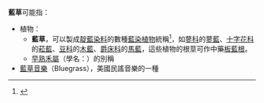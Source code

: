 '''藍草'''可能指：
* 植物：
**'''藍草'''，可以製成[[靛藍|靛藍]][[染料|染料]]的數種[[藍染植物|藍染植物]]統稱<ref>{{Cite web|title=藍草的種類-山藍-國立臺灣工藝研究發展中心|url=https://www.ntcri.gov.tw/dnainfo_196_554.html|work=www.ntcri.gov.tw|accessdate=2019-02-06|archive-date=2019-02-07|archive-url=https://web.archive.org/web/20190207020054/https://www.ntcri.gov.tw/dnainfo_196_554.html|dead-url=no}}</ref>，如[[蓼科|蓼科]]的[[蓼藍|蓼藍]]、[[十字花科|十字花科]]的[[菘藍|菘藍]]、[[豆科|豆科]]的[[木藍|木藍]]、[[爵床科|爵床科]]的[[馬藍|馬藍]]，這些植物的根莖可作中藥[[板藍根|板藍根]]。
** [[早熟禾屬|早熟禾屬]]（學名：''{{lang|la|Poa}}''）的別稱
* [[藍草音樂|藍草音樂]]（Bluegrass），美國民謠音樂的一種

{{disambig|cat=二字消歧義}}